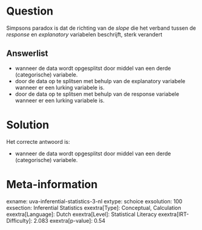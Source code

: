 Question
========

Simpsons paradox is dat de richting van de *slope* die het verband
tussen de *response* en *explanatory* variabelen beschrijft, sterk
verandert


Answerlist
----------

* wanneer de data wordt opgesplitst door middel van een derde (categorische) variabele.
* door de data op te splitsen met behulp van de explanatory variabele wanneer er een lurking variabele is.
* door de data op te splitsen met behulp van de response variabele wanneer er een lurking variabele is.

Solution
========

Het correcte antwoord is: 

* wanneer de data wordt opgesplitst door middel van een derde (categorische) variabele.

Meta-information
================
exname: uva-inferential-statistics-3-nl
extype: schoice
exsolution: 100
exsection: Inferential Statistics
exextra[Type]: Conceptual, Calculation
exextra[Language]: Dutch
exextra[Level]: Statistical Literacy
exextra[IRT-Difficulty]: 2.083
exextra[p-value]: 0.54
